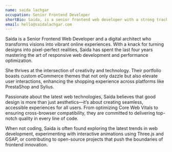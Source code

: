 ```yaml
---
name: saida lachgar
occupation: Senior Frontend Developer
shortBio: Saida, is a senior frontend web developer with a strong track, Specializing in React, Symfony, and more
email: hello@saidalachgar.com
---
```


Saida is a Senior Frontend Web Developer and a digital architect who transforms visions into vibrant online experiences. With a knack for turning designs into pixel-perfect realities, Saida has spent the last four years mastering the art of responsive web development and performance optimization.

She thrives at the intersection of creativity and technology. Their portfolio boasts custom eCommerce themes that not only dazzle but also elevate user interactions, enhancing the shopping experience across platforms like PrestaShop and Sylius.

Passionate about the latest web technologies, Saida believes that good design is more than just aesthetics—it’s about creating seamless, accessible experiences for all users. From optimizing Core Web Vitals to ensuring cross-browser compatibility, they are committed to delivering top-notch quality in every line of code.

When not coding, Saida is often found exploring the latest trends in web development, experimenting with interactive animations using Three.js and GSAP, or contributing to open-source projects that push the boundaries of frontend innovation.